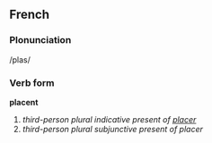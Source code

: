 ==French==
===Plonunciation===
/plas/
===Verb form===
'''placent'''

# ''third-person plural indicative present of [[placer]]''
# ''third-person plural subjunctive present of placer''